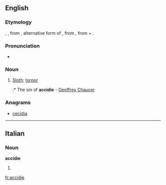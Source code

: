==English==

===Etymology===
{{etyl|fro}} {{term|accide|lang=fro}}, {{term|accidie|lang=fro}}, from {{etyl|LL.}} {{term|accidia|accīdia|lang=la}}, alternative form of {{term|acedia|acēdia|sloth, torpor|lang=la}}, from {{etyl|grc|en}} {{term|ἀκήδεια||indifference|tr=akēdeia|lang=grc|sc=polytonic}}, from {{term|ἀ-||not|tr=a-|lang=grc|sc=polytonic}} + {{term|κῆδος||care|tr=kēdos|lang=grc|sc=polytonic}}.

===Pronunciation===
* {{IPA|/ˈæksɪdɪ/}}

===Noun===
{{infl|en|noun}}

# [[sloth|Sloth]]; [[torpor]]
#:* The sin of '''accidie''' - [[w:Geoffrey Chaucer|Geoffrey Chaucer]]

===Anagrams===
* [[cecidia#English|cecidia]]

----

==Italian==

===Noun===
'''accidie''' {{f}}

# {{plural of|accidia|lang=it}}

[[fr:accidie]]
